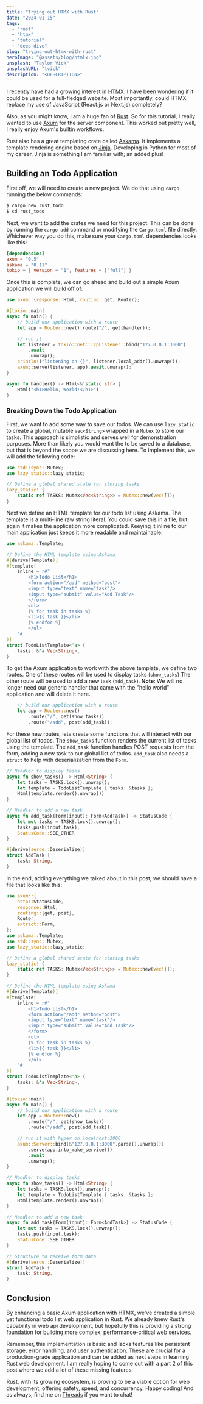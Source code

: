 ```yaml
---
title: "Trying out HTMX with Rust"
date: "2024-01-15"
tags:
  - "rust"
  - "htmx"
  - "tutorial"
  - "deep-dive"
slug: "trying-out-htmx-with-rust"
heroImage: "@assets/blog/htmlx.jpg"
unsplash: "Taylor Vick"
unsplashURL: "tvick"
description: "<DESCRIPTION>"
---
```


I recently have had a growing interest in [HTMX](https://htmx.org/).
I have been wondering if it could be used for a full-fledged website.
Most importantly, could HTMX replace my use of JavaScript (React.js or Next.js) completely?

Also, as you might know, I am a huge fan of [Rust](https://www.rust-lang.org/).
So for this tutorial, I really wanted to use [Axum](https://docs.rs/axum/latest/axum/) for the server component.
This worked out pretty well, I really enjoy Axum's builtin workflows.

Rust also has a great templating crate called [Askama](https://djc.github.io/askama/askama.html).
It implements a template rendering engine based on [Jinja](https://jinja.palletsprojects.com/en/3.1.x/).
Developing in Python for most of my career, Jinja is something I am familiar with; an added plus!

## Building an Todo Application

First off, we will need to create a new project.
We do that using `cargo` running the below commands:

```bash
$ cargo new rust_todo
$ cd rust_todo
```

Next, we want to add the crates we need for this project.
This can be done by running the `cargo add` command or modifying the `Cargo.toml` file directly.
Whichever way you do this, make sure your `Cargo.toml` dependencies looks like this:

```toml
[dependencies]
axum = "0.5"
askama = "0.11"
tokio = { version = "1", features = ["full"] }
```

Once this is complete, we can go ahead and build out a simple Axum application we will build off of:

```rust
use axum::{response::Html, routing::get, Router};

#[tokio::main]
async fn main() {
    // build our application with a route
    let app = Router::new().route("/", get(handler));

    // run it
    let listener = tokio::net::TcpListener::bind("127.0.0.1:3000")
        .await
        .unwrap();
    println!("listening on {}", listener.local_addr().unwrap());
    axum::serve(listener, app).await.unwrap();
}

async fn handler() -> Html<&'static str> {
    Html("<h1>Hello, World!</h1>")
}
```

### Breaking Down the Todo Application

First, we want to add some way to save our todos.
We can use `lazy_static` to create a global, mutable `Vec<String>` wrapped in a `Mutex` to store our tasks.
This approach is simplistic and serves well for demonstration purposes.
More than likely you would want the to be saved to a database, but that is beyond the scope we are discussing here.
To implement this, we will add the following code:

```rust
use std::sync::Mutex;
use lazy_static::lazy_static;

// Define a global shared state for storing tasks
lazy_static! {
    static ref TASKS: Mutex<Vec<String>> = Mutex::new(vec![]);
}
```

Next we define an HTML template for our todo list using Askama.
The template is a multi-line raw string literal.
You could save this in a file, but again it makes the application more complicated.
Keeying it inline to our main application just keeps it more readable and maintainable.

```rust
use askama::Template;

// Define the HTML template using Askama
#[derive(Template)]
#[template(
    inline = r#"
        <h1>Todo List</h1>
        <form action="/add" method="post">
        <input type="text" name="task"/>
        <input type="submit" value="Add Task"/>
        </form>
        <ul>
        {% for task in tasks %}
        <li>{{ task }}</li>
        {% endfor %}
        </ul>
    "#
)]
struct TodoListTemplate<'a> {
    tasks: &'a Vec<String>,
}
```

To get the Axum application to work with the above template, we define two routes.
One of these routes will be used to display tasks (`show_tasks`)
The other route will be used to add a new task (`add_task`).
**Note**: We will no longer need our generic handler that came with the "hello world" application and will delete it here.

```rust
    // build our application with a route
    let app = Router::new()
        .route("/", get(show_tasks))
        .route("/add", post(add_task));
```

For these new routes, lets create some functions that will interact with our global list of todos.
The `show_tasks` function renders the current list of tasks using the template.
The `add_task` function handles POST requests from the form, adding a new task to our global list of todos.
`add_task` also needs a `struct` to help with deserialization from the `Form`.

```rust
// Handler to display tasks
async fn show_tasks() -> Html<String> {
    let tasks = TASKS.lock().unwrap();
    let template = TodoListTemplate { tasks: &tasks };
    Html(template.render().unwrap())
}

// Handler to add a new task
async fn add_task(Form(input): Form<AddTask>) -> StatusCode {
    let mut tasks = TASKS.lock().unwrap();
    tasks.push(input.task);
    StatusCode::SEE_OTHER
}

#[derive(serde::Deserialize)]
struct AddTask {
    task: String,
}
```

In the end, adding everything we talked about in this post, we should have a file that looks like this:

```rust
use axum::{
    http::StatusCode,
    response::Html,
    routing::{get, post},
    Router,
    extract::Form,
};
use askama::Template;
use std::sync::Mutex;
use lazy_static::lazy_static;

// Define a global shared state for storing tasks
lazy_static! {
    static ref TASKS: Mutex<Vec<String>> = Mutex::new(vec![]);
}

// Define the HTML template using Askama
#[derive(Template)]
#[template(
    inline = r#"
        <h1>Todo List</h1>
        <form action="/add" method="post">
        <input type="text" name="task"/>
        <input type="submit" value="Add Task"/>
        </form>
        <ul>
        {% for task in tasks %}
        <li>{{ task }}</li>
        {% endfor %}
        </ul>
    "#
)]
struct TodoListTemplate<'a> {
    tasks: &'a Vec<String>,
}

#[tokio::main]
async fn main() {
    // build our application with a route
    let app = Router::new()
        .route("/", get(show_tasks))
        .route("/add", post(add_task));

    // run it with hyper on localhost:3000
    axum::Server::bind(&"127.0.0.1:3000".parse().unwrap())
        .serve(app.into_make_service())
        .await
        .unwrap();
}

// Handler to display tasks
async fn show_tasks() -> Html<String> {
    let tasks = TASKS.lock().unwrap();
    let template = TodoListTemplate { tasks: &tasks };
    Html(template.render().unwrap())
}

// Handler to add a new task
async fn add_task(Form(input): Form<AddTask>) -> StatusCode {
    let mut tasks = TASKS.lock().unwrap();
    tasks.push(input.task);
    StatusCode::SEE_OTHER
}

// Structure to receive form data
#[derive(serde::Deserialize)]
struct AddTask {
    task: String,
}
```


## Conclusion

By enhancing a basic Axum application with HTMX, we've created a simple yet functional todo list web application in Rust.
We already knew Rust's capability in web api development, but hopefully this is providing a strong foundation for building more complex, performance-critical web services.

Remember, this implementation is basic and lacks features like persistent storage, error handling, and user authentication.
These are crucial for a production-grade application and can be added as next steps in learning Rust web development. 
I am really hoping to come out with a part 2 of this post where we add a lot of these missing features.

Rust, with its growing ecosystem, is proving to be a viable option for web development, offering safety, speed, and concurrency.
Happy coding!
And as always, find me on [Threads](https://treads.net/@joshfinnie) if you want to chat!
